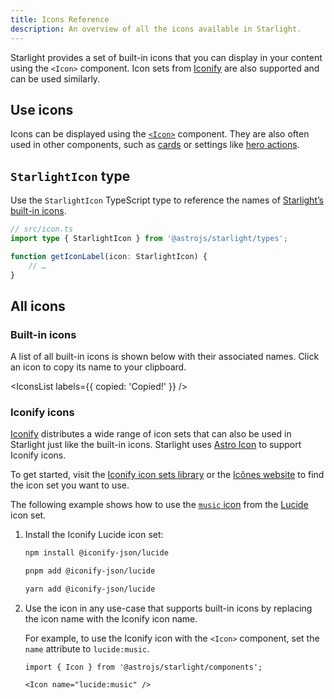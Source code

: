 ```yaml
---
title: Icons Reference
description: An overview of all the icons available in Starlight.
---
```


Starlight provides a set of built-in icons that you can display in your content using the `<Icon>` component.
Icon sets from [Iconify](https://iconify.design/) are also supported and can be used similarly.

## Use icons

Icons can be displayed using the [`<Icon>`](/components/icons/) component.
They are also often used in other components, such as [cards](/components/cards/) or settings like [hero actions](/reference/frontmatter/#hero).

## `StarlightIcon` type

Use the `StarlightIcon` TypeScript type to reference the names of [Starlight’s built-in icons](#all-icons).

```ts {2} /icon: (StarlightIcon)/
// src/icon.ts
import type { StarlightIcon } from '@astrojs/starlight/types';

function getIconLabel(icon: StarlightIcon) {
	// …
}
```

## All icons

### Built-in icons

A list of all built-in icons is shown below with their associated names. Click an icon to copy its name to your clipboard.


<IconsList labels={{ copied: 'Copied!' }} />

### Iconify icons

[Iconify](https://iconify.design/) distributes a wide range of icon sets that can also be used in Starlight just like the built-in icons.
Starlight uses [Astro Icon](https://www.astroicon.dev/) to support Iconify icons.

To get started, visit the [Iconify icon sets library](https://icon-sets.iconify.design/) or the [Icônes website](https://icones.js.org/) to find the icon set you want to use.

The following example shows how to use the [`music` icon](https://icones.js.org/collection/lucide?s=music&icon=lucide:music) from the [Lucide](https://lucide.dev/) icon set.


<Steps>

1.  Install the Iconify Lucide icon set:

    <Tabs syncKey="pkg">

    <TabItem label="npm">

    ```sh
    npm install @iconify-json/lucide
    ```

    </TabItem>

    <TabItem label="pnpm">

    ```sh
    pnpm add @iconify-json/lucide
    ```

    </TabItem>

    <TabItem label="Yarn">

    ```sh
    yarn add @iconify-json/lucide
    ```

    </TabItem>

    </Tabs>

2.  Use the icon in any use-case that supports built-in icons by replacing the icon name with the Iconify icon name.

    For example, to use the Iconify icon with the `<Icon>` component, set the `name` attribute to `lucide:music`.

    ```mdx
    import { Icon } from '@astrojs/starlight/components';

    <Icon name="lucide:music" />
    ```

</Steps>
